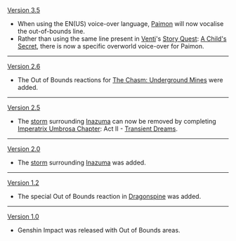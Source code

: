 {{Change History/Header}}
[[Version 3.5]]
* When using the EN(US) voice-over language, [[Paimon]] will now vocalise the out-of-bounds line.
* Rather than using the same line present in [[Venti]]'s [[Story Quest]]: [[A Child's Secret]], there is now a specific overworld voice-over for Paimon. 
----
[[Version 2.6]]
*The Out of Bounds reactions for [[The Chasm/Underground Mines|The Chasm: Underground Mines]] were added.
----
[[Version 2.5]]
*The [[Climate#A Nation Closed by Thunder|storm]] surrounding [[Inazuma]] can now be removed by completing [[Imperatrix Umbrosa Chapter]]: Act II - [[Transient Dreams]].
----
[[Version 2.0]]
*The [[Climate#A Nation Closed by Thunder|storm]] surrounding [[Inazuma]] was added.
----
[[Version 1.2]]
*The special Out of Bounds reaction in [[Dragonspine]] was added.
----
[[Version 1.0]]
*Genshin Impact was released with Out of Bounds areas.